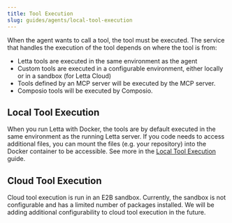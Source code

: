 ```yaml
---
title: Tool Execution
slug: guides/agents/local-tool-execution
---
```


When the agent wants to call a tool, the tool must be executed. The service that handles the execution of the tool depends on where the tool is from:
* Letta tools are executed in the same environment as the agent
* Custom tools are executed in a configurable environment, either locally or in a sandbox (for Letta Cloud)
* Tools defined by an MCP server will be executed by the MCP server.
* Composio tools will be executed by Composio.

## Local Tool Execution 
When you run Letta with Docker, the tools are by default executed in the same environment as the running Letta server. If you code needs to access additional files, you can mount the files (e.g. your repository) into the Docker container to be accessible. See more in the [Local Tool Execution](/guides/tool-execution/local) guide.

## Cloud Tool Execution 
Cloud tool execution is run in an E2B sandbox. Currently, the sandbox is not configurable and has a limited number of packages installed. We will be adding additional configurability to cloud tool execution in the future.
